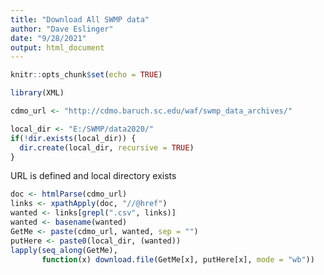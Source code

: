 ```yaml
---
title: "Download All SWMP data"
author: "Dave Eslinger"
date: "9/28/2021"
output: html_document
---
```


```r
knitr::opts_chunk$set(echo = TRUE)
```

```r
library(XML)
```

```r
cdmo_url <- "http://cdmo.baruch.sc.edu/waf/swmp_data_archives/"

local_dir <- "E:/SWMP/data2020/"
if(!dir.exists(local_dir)) {
  dir.create(local_dir, recursive = TRUE)
}

```

URL is defined and local directory exists

```r
doc <- htmlParse(cdmo_url)
links <- xpathApply(doc, "//@href")
wanted <- links[grepl(".csv", links)]
wanted <- basename(wanted)
GetMe <- paste(cdmo_url, wanted, sep = "")
putHere <- paste0(local_dir, (wanted))
lapply(seq_along(GetMe), 
       function(x) download.file(GetMe[x], putHere[x], mode = "wb"))
```

